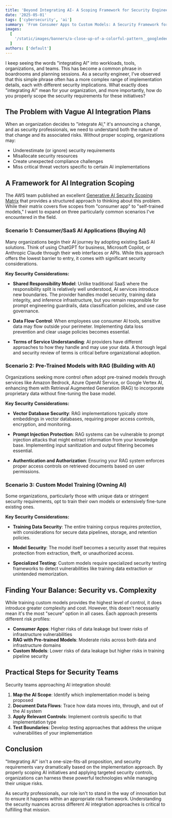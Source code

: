 ```yaml
---
title: 'Beyond Integrating AI- A Scoping Framework for Security Engineers'
date: '2025-05-01'
tags: ['cybersecurity', 'ai']
summary: 'From Consumer Apps to Custom Models: A Security Framework for AI Integration'
images:
  [
    '/static/images/banners/a-close-up-of-a-colorful-pattern__googledeepmind__dxtkv8qLaY0.jpg',
  ]
authors: ['default']
---
```


I keep seeing the words "integrating AI" into workloads, tools, organizations, and teams. This has become a common phrase in boardrooms and planning sessions. As a security engineer, I've observed that this simple phrase often has a more complex range of implementation details, each with different security implications. What exactly does "integrating AI" mean for your organization, and more importantly, how do you properly scope the security requirements for these initiatives?

## The Problem with Vague AI Integration Plans

When an organization decides to "integrate AI," it's announcing a change, and as security professionals, we need to understand both the nature of that change and its associated risks. Without proper scoping, organizations may:

- Underestimate (or ignore) security requirements
- Misallocate security resources
- Create unexpected compliance challenges
- Miss critical threat vectors specific to certain AI implementations

## A Framework for AI Integration Scoping

The AWS team published an excellent [Generative AI Security Scoping Matrix](https://aws.amazon.com/blogs/security/securing-generative-ai-an-introduction-to-the-generative-ai-security-scoping-matrix/) that provides a structured approach to thinking about this problem. While their matrix covers five scopes from "consumer app" to "self-trained models," I want to expand on three particularly common scenarios I've encountered in the field.

### Scenario 1: Consumer/SaaS AI Applications (Buying AI)

Many organizations begin their AI journey by adopting existing SaaS AI solutions. Think of using ChatGPT for business, Microsoft Copilot, or Anthropic Claude through their web interfaces or APIs. While this approach offers the lowest barrier to entry, it comes with significant security considerations.

**Key Security Considerations:**

* **Shared Responsibility Model**: Unlike traditional SaaS where the responsibility split is relatively well understood, AI services introduce new boundaries. The provider handles model security, training data integrity, and inference infrastructure, but you remain responsible for prompt engineering guardrails, data classification policies, and use case governance.

* **Data Flow Control**: When employees use consumer AI tools, sensitive data may flow outside your perimeter. Implementing data loss prevention and clear usage policies becomes essential.

* **Terms of Service Understanding**: AI providers have different approaches to how they handle and may use your data. A thorough legal and security review of terms is critical before organizational adoption.

### Scenario 2: Pre-Trained Models with RAG (Building with AI)

Organizations seeking more control often adopt pre-trained models through services like Amazon Bedrock, Azure OpenAI Service, or Google Vertex AI, enhancing them with Retrieval Augmented Generation (RAG) to incorporate proprietary data without fine-tuning the base model.

**Key Security Considerations:**

* **Vector Database Security**: RAG implementations typically store embeddings in vector databases, requiring proper access controls, encryption, and monitoring.

* **Prompt Injection Protection**: RAG systems can be vulnerable to prompt injection attacks that might extract information from your knowledge base. Implementing input sanitization and output filtering becomes essential.

* **Authentication and Authorization**: Ensuring your RAG system enforces proper access controls on retrieved documents based on user permissions.

### Scenario 3: Custom Model Training (Owning AI)

Some organizations, particularly those with unique data or stringent security requirements, opt to train their own models or extensively fine-tune existing ones.

**Key Security Considerations:**

* **Training Data Security**: The entire training corpus requires protection, with considerations for secure data pipelines, storage, and retention policies.

* **Model Security**: The model itself becomes a security asset that requires protection from extraction, theft, or unauthorized access.

* **Specialized Testing**: Custom models require specialized security testing frameworks to detect vulnerabilities like training data extraction or unintended memorization.

## Finding Your Balance: Security vs. Complexity

While training custom models provides the highest level of control, it does introduce greater complexity and cost. However, this doesn't necessarily mean it's the most "secure" option in all cases. Each approach presents different risk profiles:

* **Consumer Apps**: Higher risks of data leakage but lower risks of infrastructure vulnerabilities
* **RAG with Pre-trained Models**: Moderate risks across both data and infrastructure domains
* **Custom Models**: Lower risks of data leakage but higher risks in training pipeline security

## Practical Steps for Security Teams

Security teams approaching AI integration should:

1. **Map the AI Scope**: Identify which implementation model is being proposed
2. **Document Data Flows**: Trace how data moves into, through, and out of the AI system
3. **Apply Relevant Controls**: Implement controls specific to that implementation type
4. **Test Boundaries**: Develop testing approaches that address the unique vulnerabilities of your implementation

## Conclusion

"Integrating AI" isn't a one-size-fits-all proposition, and security requirements vary dramatically based on the implementation approach. By properly scoping AI initiatives and applying targeted security controls, organizations can harness these powerful technologies while managing their unique risks.

As security professionals, our role isn't to stand in the way of innovation but to ensure it happens within an appropriate risk framework. Understanding the security nuances across different AI integration approaches is critical to fulfilling that mission.
